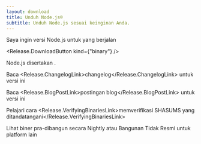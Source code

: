 ```yaml
---
layout: download
title: Unduh Node.js®
subtitle: Unduh Node.js sesuai keinginan Anda.
---
```


<section>
Saya ingin versi Node.js <Release.VersionDropdown /> untuk <Release.OperatingSystemDropdown /> yang berjalan <Release.BitnessDropdown />

<Release.DownloadButton kind={"binary"} />
</section>

<section>
Node.js disertakan <Release.NpmLink />.

Baca <Release.ChangelogLink>changelog</Release.ChangelogLink> untuk versi ini

Baca <Release.BlogPostLink>postingan blog</Release.BlogPostLink> untuk versi ini

Pelajari cara <Release.VerifyingBinariesLink>memverifikasi SHASUMS yang ditandatangani</Release.VerifyingBinariesLink>

Lihat <LinkWithArrow href="https://nodejs.org/download/nightly/">biner pra-dibangun secara Nightly</LinkWithArrow> atau <LinkWithArrow href="https://unofficial-builds.nodejs.org/download/">Bangunan Tidak Resmi</LinkWithArrow> untuk platform lain

</section>
